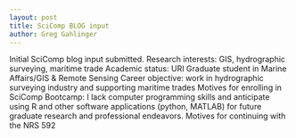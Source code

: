 ```yaml
---
layout: post 
title: SciComp BLOG input
author: Greg Gahlinger
---
```


Initial SciComp blog input submitted.
Research interests: GIS, hydrographic surveying, maritime trade
Academic status: URI Graduate student in Marine Affairs/GIS & Remote Sensing
Career objective: work in hydrographic surveying industry and supporting maritime trades
Motives for enrolling in SciComp Bootcamp: I lack computer programming skills and anticipate using R and other software applications (python, MATLAB) for future graduate research and professional endeavors.
Motives for continuing with the NRS 592 


